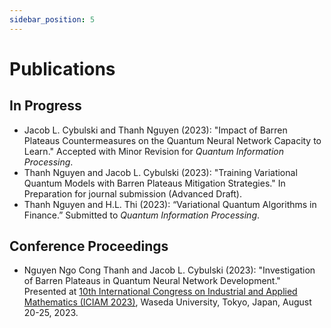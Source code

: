 ```yaml
---
sidebar_position: 5
---
```


# Publications

## In Progress

- Jacob L. Cybulski and Thanh Nguyen (2023): "Impact of Barren Plateaus Countermeasures on the Quantum Neural Network Capacity to Learn." Accepted with Minor Revision for *Quantum Information Processing*.
- Thanh Nguyen and Jacob L. Cybulski (2023): "Training Variational Quantum Models with Barren Plateaus Mitigation Strategies." In Preparation for journal submission (Advanced Draft).
- Thanh Nguyen and H.L. Thi (2023): “Variational Quantum Algorithms in Finance.” Submitted to *Quantum Information Processing*.

## Conference Proceedings
- Nguyen Ngo Cong Thanh and Jacob L. Cybulski (2023): "Investigation of Barren Plateaus in Quantum Neural Network Development." Presented at [10th International Congress on Industrial and Applied Mathematics (ICIAM 2023)](https://iciam2023.org/), Waseda University, Tokyo, Japan, August 20-25, 2023.